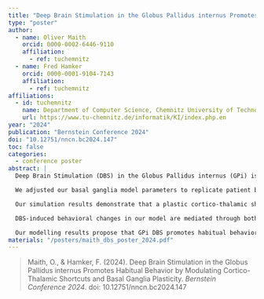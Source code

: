 ```yaml
---
title: "Deep Brain Stimulation in the Globus Pallidus internus Promotes Habitual Behavior by Modulating Cortico-Thalamic Shortcuts and Basal Ganglia Plasticity"
type: "poster"
author:
  - name: Oliver Maith
    orcid: 0000-0002-6446-9110
    affiliation:
      - ref: tuchemnitz
  - name: Fred Hamker
    orcid: 0000-0001-9104-7143
    affiliation:
      - ref: tuchemnitz
affiliations:
  - id: tuchemnitz
    name: Department of Computer Science, Chemnitz University of Technology, Chemnitz, Germany
    url: https://www.tu-chemnitz.de/informatik/KI/index.php.en
year: "2024"
publication: "Bernstein Conference 2024"
doi: "10.12751/nncn.bc2024.147"
toc: false
categories:
  - conference poster
abstract: |
  Deep Brain Stimulation (DBS) in the Globus Pallidus internus (GPi) is a therapeutic approach for various neurological disorders. Its effects on decision-making remain complex and not fully understood. The presented study uses a neuro-computational model of the basal ganglia to investigate how DBS influences decision-making by enhancing cortico-thalamic shortcuts and altering basal ganglia plasticity, particularly in the context of a probabilistic reversal-learning task.

  We adjusted our basal ganglia model parameters to replicate patient behavior data from Marcelino et al. (2023). Simulations were conducted in both DBS OFF and ON conditions, exploring the impact of different simulated DBS variants (suppression, stimulating efferent, afferent axons and passing fibers) on decision-making, neural activity, and plasticity.

  Our simulation results demonstrate that a plastic cortico-thalamic shortcut promotes habitual behavior, resulting in increased unrewarded decisions after the reversal of the reversal learning task, which was necessary for replicating the patient behavioral data. DBS further amplifies this effect, particularly in suppression and stimulate-efferents variants, consistent with patient data trends. Significant differences emerged in larger sample sizes (100 simulations). Neural activity analyses reveal distinct population effects for different DBS variants, with GPi suppression being a common feature. However, no simple relationship was found between GPi suppression and rewarded decisions, highlighting the involvement of additional factors.

  DBS-induced behavioral changes in our model are mediated through both acute activity changes and modulated plasticity within the basal ganglia circuitry. The suppression DBS variant shows a necessity for both plasticity modulation and acute changes, while the stimulate-efferents variant influences behavior primarily through modulating plasticity. These findings suggest multiple pathways to similar behavioral outcomes, underscoring DBS's complexity and the importance of tailored treatment protocols.

  Our modelling results propose that GPi DBS promotes habitual behavior formed by cortico-thalamic shortcuts by reducing the influence of the basal ganglia on decision. These insights enhance our understanding of DBS mechanisms and offer interesting implications for DBS as a treatment particularly related to habit behavior.
materials: "/posters/maith_dbs_poster_2024.pdf"
---
```


> Maith, O., & Hamker, F. (2024). Deep Brain Stimulation in the Globus Pallidus internus Promotes Habitual Behavior by Modulating Cortico-Thalamic Shortcuts and Basal Ganglia Plasticity. *Bernstein Conference 2024*. doi: 10.12751/nncn.bc2024.147
